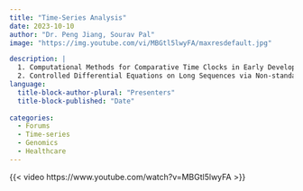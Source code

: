 ```yaml
---
title: "Time-Series Analysis"
date: 2023-10-10
author: "Dr. Peng Jiang, Sourav Pal"
image: "https://img.youtube.com/vi/MBGtl5lwyFA/maxresdefault.jpg"

description: |
  1. Computational Methods for Comparative Time Clocks in Early Development and Tissue Regeneration<br>
  2. Controlled Differential Equations on Long Sequences via Non-standard Wavelets
language: 
  title-block-author-plural: "Presenters"
  title-block-published: "Date"
  
categories:
  - Forums
  - Time-series
  - Genomics
  - Healthcare
---
```


{{< video https://www.youtube.com/watch?v=MBGtl5lwyFA >}}
